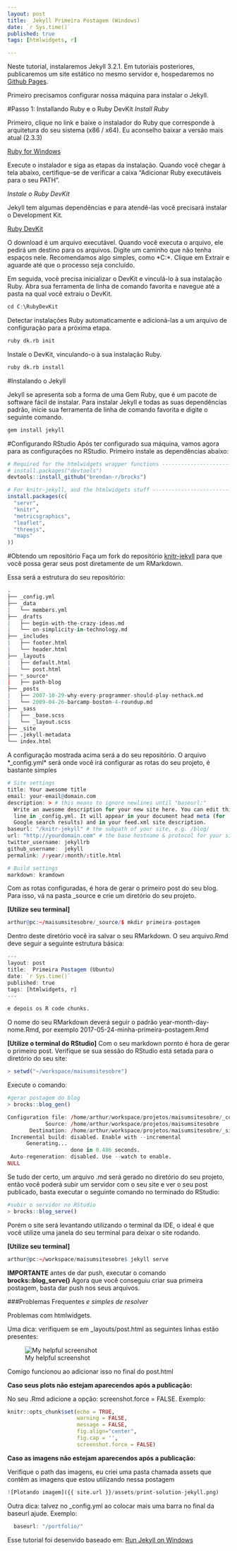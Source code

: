 ```yaml
---
layout: post
title:  Jekyll Primeira Postagem (Windows)
date: `r Sys.time()`
published: true
tags: [htmlwidgets, r]

---
```


Neste tutorial, instalaremos Jekyll 3.2.1. Em tutoriais posteriores, publicaremos um site estático no mesmo servidor e, hospedaremos no [Github Pages](https://pages.github.com/).

Primeiro precisamos configurar nossa máquina para instalar o Jekyll.

#Passo 1: Installando Ruby e o Ruby DevKit
*Install Ruby*

Primeiro, clique no link e baixe o instalador do Ruby que corresponde à arquitetura do seu sistema (x86 / x64). Eu aconselho baixar a versão mais atual (2.3.3)

[Ruby for Windows](https://rubyinstaller.org/downloads/)

Execute o instalador e siga as etapas da instalação. Quando você chegar à tela abaixo, certifique-se de verificar a caixa "Adicionar Ruby executáveis para o seu PATH".

*Instale o Ruby DevKit*

Jekyll tem algumas dependências e para atendê-las você precisará instalar o Development Kit.

[Ruby DevKit](https://rubyinstaller.org/downloads/)

O download é um arquivo executável. Quando você executa o arquivo, ele pedirá um destino para os arquivos. Digite um caminho que não tenha espaços nele. Recomendamos algo simples, como *C:\RubyDevKit\*. Clique em Extrair e aguarde até que o processo seja concluído.

Em seguida, você precisa inicializar o DevKit e vinculá-lo à sua instalação Ruby. Abra sua ferramenta de linha de comando favorita e navegue até a pasta na qual você extraiu o DevKit.

```r
cd C:\RubyDevKit
```

Detectar instalações Ruby automaticamente e adicioná-las a um arquivo de configuração para a próxima etapa.

```r
ruby dk.rb init
```

Instale o DevKit, vinculando-o à sua instalação Ruby.

```r
ruby dk.rb install
```

#Instalando o Jekyll

Jekyll se apresenta sob a forma de uma Gem Ruby, que é um pacote de software fácil de instalar. Para instalar Jekyll e todas as suas dependências padrão, inicie sua ferramenta de linha de comando favorita e digite o seguinte comando.

```r
gem install jekyll
```

#Configurando RStudio
Após ter configurado sua máquina, vamos agora para as configurações no RStudio.
Primeiro instale as dependências abaixo:

```r
# Required for the htmlwidgets wrapper functions -----------------------------
# install.packages("devtools")
devtools::install_github("brendan-r/brocks")

# For knitr-jekyll, and the htmlwidgets stuff --------------------------------
install.packages(c(
  "servr",
  "knitr",
  "metricsgraphics",
  "leaflet",
  "threejs",
  "maps"
))

```


#Obtendo um repositório
Faça um fork do repositório [knitr-jekyll](https://github.com/yihui/knitr-jekyll) para que você possa gerar seus post diretamente de um RMarkdown. 

Essa será a estrutura do seu repositório:

```r
.
├── _config.yml
├── _data
|   └── members.yml
├── _drafts
|   ├── begin-with-the-crazy-ideas.md
|   └── on-simplicity-in-technology.md
├── _includes
|   ├── footer.html
|   └── header.html
├── _layouts
|   ├── default.html
|   └── post.html
├── *_source*
|   ├── path-blog
├── _posts
|   ├── 2007-10-29-why-every-programmer-should-play-nethack.md
|   └── 2009-04-26-barcamp-boston-4-roundup.md
├── _sass
|   ├── _base.scss
|   └── _layout.scss
├── _site
├── .jekyll-metadata
└── index.html 
```

A configuração mostrada acima será a do seu repositório. O arquivo *_config.yml* será onde você irá configurar as rotas do seu projeto, é bastante simples

```r
# Site settings
title: Your awesome title
email: your-email@domain.com
description: > # this means to ignore newlines until "baseurl:"
  Write an awesome description for your new site here. You can edit this
  line in _config.yml. It will appear in your document head meta (for
  Google search results) and in your feed.xml site description.
baseurl: "/knitr-jekyll" # the subpath of your site, e.g. /blog/
url: "http://yourdomain.com" # the base hostname & protocol for your site
twitter_username: jekyllrb
github_username:  jekyll
permalink: /:year/:month/:title.html

# Build settings
markdown: kramdown
```

Com as rotas configuradas, é hora de gerar o primeiro post do seu blog. Para isso, vá na pasta _source e crie um diretório do seu projeto.

**[Utilize seu terminal]**
```r
arthur@pc:~/maisumsitesobre/_source/$ mkdir primeira-postagem
```

Dentro deste diretório você ira salvar o seu RMarkdown. O seu arquivo.Rmd deve seguir a seguinte estrutura básica:

```r
---
layout: post
title:  Primeira Postagem (Ubuntu)
date: `r Sys.time()`
published: true
tags: [htmlwidgets, r]
---

e depois os R code chunks.
```

O nome do seu RMarkdown deverá seguir o padrão year-month-day-nome.Rmd, por exemplo 2017-05-24-minha-primeira-postagem.Rmd

**[Utilize o terminal do RStudio]**
Com o seu markdown pornto é hora de gerar o primeiro post. Verifique se sua sessão do RStudio está setada para o diretório do seu site: 

```r
> setwd("~/workspace/maisumsitesobre")
```

Execute o comando:
```r
#gerar postagem do blog
> brocks::blog_gen()

Configuration file: /home/arthur/workspace/projetos/maisumsitesobre/_config.yml
            Source: /home/arthur/workspace/projetos/maisumsitesobre
       Destination: /home/arthur/workspace/projetos/maisumsitesobre/_site
 Incremental build: disabled. Enable with --incremental
      Generating... 
                    done in 0.486 seconds.
 Auto-regeneration: disabled. Use --watch to enable.
NULL
```

Se tudo der certo, um arquivo .md será gerado no diretório do seu projeto, então você poderá subir um servidor com o seu site e ver o seu post publicado, basta executar o seguinte comando no terminado do RStudio:

```r
#subir o servidor no RStudio
> brocks::blog_serve()
```

Porém o site será levantando utilizando o terminal da IDE, o ideal é que você utilize uma janela do seu terminal para deixar o site rodando. 

**[Utilize seu terminal]**

```r
arthur@pc:~/workspace/maisumsitesobre$ jekyll serve
```

**IMPORTANTE** antes de dar push, executar o comando **brocks::blog_serve()**
Agora que você conseguiu criar sua primeira postagem, basta dar push nos seus arquivos. 

###Problemas Frequentes
*e simples de resolver*

<p>Problemas com htmlwidgets.</p>
Uma dica: verifiquem se em _layouts/post.html as seguintes linhas estão presentes:

![My helpful screenshot]({{ site.url }}/assets/print-solution-jekyll.png)


Comigo funcionou ao adicionar isso no final do post.html

<p><b>Caso seus plots não estejam aparecendos após a publicação:</b></p>
No seu .Rmd adicione a opção: screenshot.force = FALSE. Exemplo: 

```r
knitr::opts_chunk$set(echo = TRUE, 
                      warning = FALSE, 
                      message = FALSE, 
                      fig.align="center", 
                      fig.cap = '', 
                      screenshot.force = FALSE)
```

<p><b>Caso as imagens não estejam aparecendos após a publicação:</b></p>
Verifique o path das imagens, eu criei uma pasta chamada assets que contêm as imagens que estou utilizando nessa postagem
```r
![Plotando imagem]({{ site.url }}/assets/print-solution-jekyll.png)
```



Outra dica: talvez no _config.yml ao colocar mais uma barra no final da baseurl ajude. 
Exemplo: 
```r
  baseurl: "/portfolio/"
```


Esse tutorial foi desenvido baseado em:
[Run Jekyll on Windows](http://jekyll-windows.juthilo.com/)
